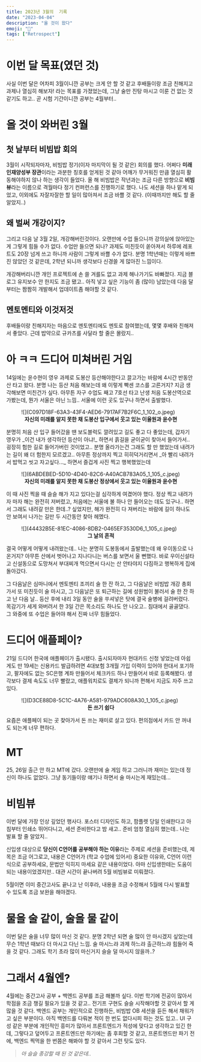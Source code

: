 ```yaml
---
title: 2023년 3월의  기록
date: "2023-04-04"
description: "올 것이 왔다"
emoji: ""
tags: ["Retrospect"]
---
```


# 이번 달 목표(였던 것)

사실 이번 달은 어차피 3월이니깐 공부는 크게 안 할 것 같고 후배들이랑 조금 친해지고 과제나 열심히 해보자! 라는 목표를 가졌었는데, 그냥 술만 진탕 마시고 이룬 건 없는 것 같기도 하고.. 곧 시험 기간이니깐 공부는 4월부터..

# 올 것이 와버린 3월

## 첫 날부터 비빔밥 회의

3월이 시작되자마자, 비빔밥 정기(이자 마지막이 될 것 같은) 회의를 했다.
어쩌다 **미래인재양성부 장관**이라는 과분한 칭호를 얻게된 것 같아 어깨가 무거워진 만큼 열심히 활동해야하지 않나 하는 생각이 들었다.
올 해 비빔밥은 작년과는 조금 다른 방향으로 **비빔뷰**라는 이름으로 격월마다 정기 컨퍼런스를 진행하기로 했다.
나도 세션을 하나 맡게 되었고, 이외에도 자잘자잘한 할 일이 많아져서 조금 바쁠 것 같다. (이때까지만 해도 할 줄 알았지..)

## 왜 벌써 개강이지?

그리고 다음 날 3월 2일, 개강해버린것이다. 오랜만에 수업 들으니까 강의실에 앉아있는게 그렇게 힘들 수가 없다. 수업만 들으면 되나? 과제도 미친듯이 쏟아져서 하루에 레포트도 20장 넘게 쓰고 하니까 사람이 그렇게 바쁠 수가 없다. 분명 1학년때는 이렇게 바쁘진 않았던 것 같은데, 2학년 되니까 생각보다 신경쓸 게 많아진 느낌이다.

개강해버리니깐 개인 프로젝트에 손 쓸 겨를도 없고 과제 해나가기도 바빠졌다. 지금 블로그 유지보수 안 한지도 조금 됐고.. 아직 넣고 싶은 기능이 좀 (많이) 남았는데 다음 달부터는 짬짬히 개발해서 업데이트좀 해야할 것 같다.

## 멘토멘티와 이것저것

후배들이랑 친해지자는 마음으로 멘토멘티에도 멘토로 참여했는데, 몇몇 후배와 친해져서 좋았다. 근데 밥약으로 규카츠를 사달라 할 줄은 몰랐지..

# 아 ㅋㅋ 드디어 미쳐버린 거임

14일에는 윤수현이 영우 과제로 도봉산 등산해야한다고 끌고가는 바람에 4시간 반동안 산 타고 왔다.
분명 나는 등산 처음 해보는데 왜 이렇게 빡센 코스를 고른거지?
지금 생각해보면 미친건가 싶다.
아무튼 자구 수업도 째고 7호선 타고 난생 처음 도봉산역으로 가봤는데, 뭔가 서울은 아닌 느낌..
서울에 이런 곳도 있구나 하면서 출발했다.

<figure>
![](C097D18F-63A3-43F4-AED6-7917AF7B2F6C_1_102_o.jpeg)

<figcaption align="center">
  <b>자신의 미래를 알지 못한 채 도봉산 입구에서 웃고 있는 이율원과 윤수현</b>
</figcaption>
</figure>
분명히 처음 산 입구 들어갔을 땐 보도블럭도 깔려있고 길도 좋고 다 좋았는데, 갑자기
영우가 _이건 내가 생각하던 등산이 아냐!_ 하면서 흙길을 굳이굳이 찾아서 들어가서..
굉장히 험한 길로 들어가버린 것이었고.. 분명 올라가는건 그래도 할 만 했었는데 내려가는
길이 왜 더 험한지 모르겠고.. 아무튼 정상까지 찍고 히히덕거리면서 _아 빨리 내려가서
밥먹고 씻고 자고싶다..._ 하면서 즐겁게 사진 찍고 행복했었는데
<figure>
![](6ABDEBED-5D10-4D40-82C6-A40ACB783A05_1_105_c.jpeg)

<figcaption align="center">
  <b>자신의 미래를 알지 못한 채 도봉산 정상에서 웃고 있는 이율원과 윤수현</b>
</figcaption>
</figure>
이 때 사진 찍을 때 슬슬 해가 지고 있다는걸 심각하게 여겼어야 했다. 정상 찍고 내려가자
마자 해는 완전히 저버렸고, 처음에는 서울에 불 하나 안 들어오는 데도 있구나.. 하면서
그래도 내려갈 만은 한데..? 싶었지만, 해가 완전히 다 져버리는 바람에 길이 하나도 안
보여서 나가는 길만 두 시간동안 찾아 헤멨다.
<figure>
![](44432B5E-81EC-4086-8DB2-0465EF3530D6_1_105_c.jpeg)

<figcaption align="center">
  <b>그 날의 흔적</b>
</figcaption>
</figure>
결국 어떻게 어떻게 내려왔는데.. 나는 분명히 도봉동에서 출발했는데 왜 우이동으로 나온거지?
아무튼 산에서 벗어나고 지나다니는 버스를 보면서 울 뻔했다. 바로 우이신설타고 신설동으로
도망쳐서 부대찌개 먹으면서 다시는 산 안타야지 다짐하고 행복하게 집에 돌아갔다.

그 다음날은 심마니에서 멘토멘티 조끼리 술 한 잔 하고,
그 다음날은 비빔밥 개강 총회 가서 또 미친듯이 술 마시고,
그 다음날은 또 퇴근하는 길에 성원범이 불러서 술 한 잔 하고 난 다음 날..
등산 후에 내리 3일 동안 술을 쑤셔넣은 탓에 결국 술병에 걸려버렸다. 목감기가 세게 와버려서 한 3일 간은 목소리도 하나도 안 나오고.. 침대에서 골골댔다. 그 와중에 또 수업은 들어야 해서 진짜 너무 힘들었다.

# 드디어 애플페이?

21일 드디어 한국에 애플페이가 출시됐다. 출시되자마자 현대카드 신청 넣었는데 아쉽게도 만 19세는 신용카드 발급하려면 4대보험 3개월 가입 이력이 있어야 한대서 포기하고, 팔자에도 없는 SC은행 계좌 만들어서 체크카드 하나 만들어서 바로 등록해봤다. 생각보다 결제 속도도 너무 빨랐고, 애플워치로도 결제가 되니까 편해서 지금도 자주 쓰고 있다.

<figure>
![](D3CE88D8-5C1C-4A76-A581-979ADC608A30_1_105_c.jpeg)

<figcaption align="center">
  <b>돈 쓰기 쉽다</b>
</figcaption>
</figure>
요즘은 애플페이 되는 곳 찾아가서 돈 쓰는 재미로 살고 있다. 편의점에서 카드 안 꺼내도
되는게 너무 편하다.

# MT

25, 26일 출근 안 하고 MT에 갔다. 오랜만에 술 게임 하고 그러니까 재미는 있는데 정신이 하나도 없었다. 그냥 동기들이랑 얘기나 하면서 술 마시는게 재밌는데...

# 비빔뷰

이번 달에 가장 인상 깊었던 행사다. 포스터 디자인도 하고, 팜플렛 당일 인쇄한다고 아침부터 인쇄소 뛰어다니고, 세션 준비한다고 밤 새고.. 준비 엄청 열심히 했는데.. 나는 발표 할 줄 알았지..

신입생 대상으로 **당신이 C언어를 공부해야 하는 이유**라는 주제로 세션을 준비했는데, 제목은 조금 어그로고, 내용은 C언어가 (학교 수업에 있어서) 중요한 이유와, C언어 이런 식으로 공부하세요, 문법만 익히지 마세요 같은 내용이었다. 아마 신입생한테는 도움이 되는 내용이었겠지만.. 대관 시간이 끝나버려 5월 비빔뷰로 미뤄졌다.

5월이면 이미 중간고사도 끝나고 난 이후라, 내용을 조금 수정해서 5월에 다시 발표할 수 있도록 조금 보완을 해야겠다.

# 물을 술 같이, 술을 물 같이

이번 달은 술을 너무 많이 마신 것 같다. 분명 2학년 되면 술 많이 안 마시겠지 싶었는데 무슨 1학년 때보다 더 마시고 다닌 느낌. 술 마시느랴 과제 하느랴 출근하느랴 힘들어 죽을 것 같다.
그래도 학기 초라 많이 마신거지 슬슬 덜 마시지 않을까..?

# 그래서 4월엔?

4월에는 중간고사 공부 + 백엔드 공부를 조금 해볼까 싶다. 이번 학기에 전공이 많아서 학점을 조금 챙길 필요가 있을 것 같고.. 전기프 구현도 슬슬 시작해야할 것 같아서 할 게 많을 것 같다.
백엔드 공부는 개인적으로 진행하든, 비빔밥 OB 세션을 듣든 해서 채워가고 싶은 부분이다. 아직 백엔드를 다뤄본 적이 한 번도 없다시피 하는 것도 있고..
UI 구성 같은 부분에 개인적인 흥미가 많아서 프론트엔드가 적성에 맞다고 생각하고 있긴 한데, 그렇다고 덮어두고 프론트엔드만 하기에는 좀 후회할 것 같고,
프론트엔드만 파기 전에, 백엔드 찍먹을 한 번쯤은 해봐야 할 것 같아서 그런 탓도 있다.

> _아 슬슬 종강할 때 된 것 같은데.._
